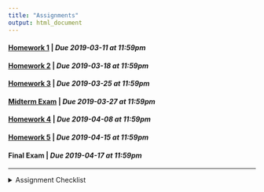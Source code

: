 ```yaml
---
title: "Assignments"
output: html_document
---
```


#### [Homework 1](https://rstudio.cloud/spaces/12013/project/245724){target="_blank"} | *Due 2019-03-11 at 11:59pm*
#### [Homework 2](https://rstudio.cloud/spaces/12013/project/260261){target="_blank"} | *Due 2019-03-18 at 11:59pm*
#### [Homework 3](https://rstudio.cloud/spaces/12013/project/270863){target="_blank"} | *Due 2019-03-25 at 11:59pm*
#### [Midterm Exam](https://rstudio.cloud/spaces/12013/project/279735){target="_blank"} | *Due 2019-03-27 at 11:59pm*
#### [Homework 4](https://rstudio.cloud/spaces/12013/project/289762){target="_blank"} | *Due 2019-04-08 at 11:59pm*
#### [Homework 5](https://rstudio.cloud/spaces/12013/project/300357){target="_blank"} | *Due 2019-04-15 at 11:59pm*
#### Final Exam | *Due 2019-04-17 at 11:59pm*

---
<details>
<summary>Assignment Checklist
</summary>

1. Login to [RStudio Cloud](https://rstudio.cloud/)
2. Navigate to the course workspace
3. Click on the homework assignment
4. CLick Start or Continue, whichever appears at the top of the assignment
5. Look at `README.md` for homework instructions
6. Make the needed changes to your project (do not make changes after the due date)
</details>